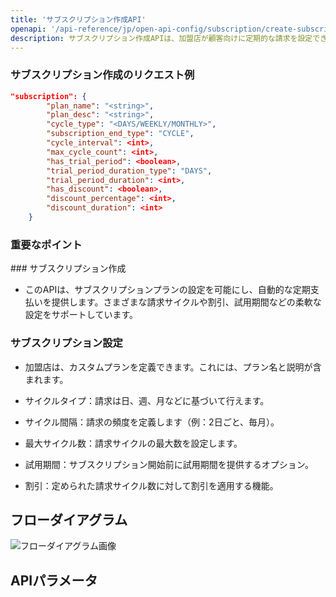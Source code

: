 ```yaml
---
title: 'サブスクリプション作成API'
openapi: '/api-reference/jp/open-api-config/subscription/create-subscription.json POST /api/v1/server-to-server-interface/subscription/payment'
description: サブスクリプション作成APIは、加盟店が顧客向けに定期的な請求を設定できるようにし、さまざまな請求間隔、試用期間、割引を備えた柔軟なプランを提供します。
---
```


### サブスクリプション作成のリクエスト例

```json
"subscription": {
        "plan_name": "<string>",
        "plan_desc": "<string>",
        "cycle_type": "<DAYS/WEEKLY/MONTHLY>",
        "subscription_end_type": "CYCLE",
        "cycle_interval": <int>,
        "max_cycle_count": <int>,
        "has_trial_period": <boolean>,
        "trial_period_duration_type": "DAYS",
        "trial_period_duration": <int>,
        "has_discount": <boolean>,
        "discount_percentage": <int>,
        "discount_duration": <int>
    }
```

### 重要なポイント

<Info>
  ### サブスクリプション作成

  * このAPIは、サブスクリプションプランの設定を可能にし、自動的な定期支払いを提供します。さまざまな請求サイクルや割引、試用期間などの柔軟な設定をサポートしています。

  ### サブスクリプション設定

  * 加盟店は、カスタムプランを定義できます。これには、プラン名と説明が含まれます。

  * サイクルタイプ：請求は日、週、月などに基づいて行えます。

  * サイクル間隔：請求の頻度を定義します（例：2日ごと、毎月）。

  * 最大サイクル数：請求サイクルの最大数を設定します。

  * 試用期間：サブスクリプション開始前に試用期間を提供するオプション。

  * 割引：定められた請求サイクル数に対して割引を適用する機能。
</Info>

## フローダイアグラム

![フローダイアグラム画像](/images/timeline-diagram/flows-API-subs-create-jp.svg)

## APIパラメータ